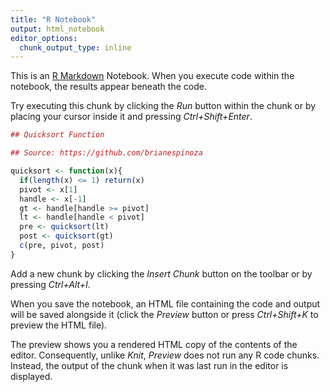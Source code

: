 ```yaml
---
title: "R Notebook"
output: html_notebook
editor_options: 
  chunk_output_type: inline
---
```


This is an [R Markdown](http://rmarkdown.rstudio.com) Notebook. When you execute code within the notebook, the results appear beneath the code. 

Try executing this chunk by clicking the *Run* button within the chunk or by placing your cursor inside it and pressing *Ctrl+Shift+Enter*. 

```r
## Quicksort Function

## Source: https://github.com/brianespinoza

quicksort <- function(x){
  if(length(x) <= 1) return(x)
  pivot <- x[1]
  handle <- x[-1]
  gt <- handle[handle >= pivot]
  lt <- handle[handle < pivot]
  pre <- quicksort(lt)
  post <- quicksort(gt)
  c(pre, pivot, post)
}

```

Add a new chunk by clicking the *Insert Chunk* button on the toolbar or by pressing *Ctrl+Alt+I*.

When you save the notebook, an HTML file containing the code and output will be saved alongside it (click the *Preview* button or press *Ctrl+Shift+K* to preview the HTML file).

The preview shows you a rendered HTML copy of the contents of the editor. Consequently, unlike *Knit*, *Preview* does not run any R code chunks. Instead, the output of the chunk when it was last run in the editor is displayed.